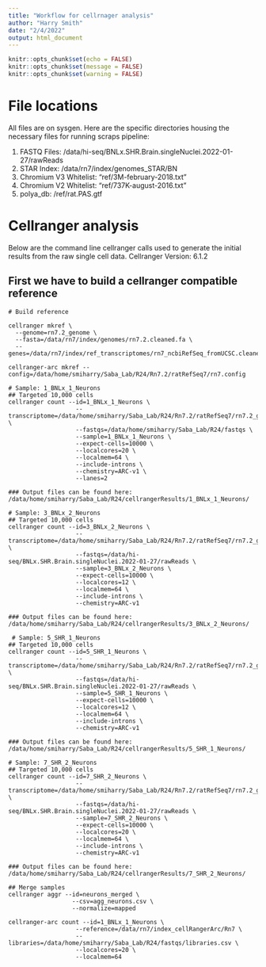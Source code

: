 ```yaml
---
title: "Workflow for cellrnager analysis"
author: "Harry Smith"
date: "2/4/2022"
output: html_document
---
```


```r
knitr::opts_chunk$set(echo = FALSE)
knitr::opts_chunk$set(message = FALSE)
knitr::opts_chunk$set(warning = FALSE)
```

# File locations

All files are on sysgen. Here are the specific directories housing the necessary files for running scraps pipeline:

1. FASTQ Files: /data/hi-seq/BNLx.SHR.Brain.singleNuclei.2022-01-27/rawReads
2. STAR Index: /data/rn7/index/genomes_STAR/BN
3. Chromium V3 Whitelist: "ref/3M-february-2018.txt"
4. Chromium V2 Whitelist:  "ref/737K-august-2016.txt"
5. polya_db: /ref/rat.PAS.gtf

# Cellranger analysis

Below are the command line cellranger calls used to generate the initial results from the raw single cell data.
Cellranger Version: 6.1.2

## First we have to build a cellranger compatible reference
```
# Build reference
  
cellranger mkref \
  --genome=rn7.2_genome \
  --fasta=/data/rn7/index/genomes/rn7.2.cleaned.fa \
  --genes=/data/rn7/index/ref_transcriptomes/rn7_ncbiRefSeq_fromUCSC.cleaned.gtf
  
cellranger-arc mkref --config=/data/home/smiharry/Saba_Lab/R24/Rn7.2/ratRefSeq7/rn7.config
```

```
# Sample: 1_BNLx_1_Neurons
## Targeted 10,000 cells
cellranger count --id=1_BNLx_1_Neurons \
                   --transcriptome=/data/home/smiharry/Saba_Lab/R24/Rn7.2/ratRefSeq7/rn7.2_genome \
                   --fastqs=/data/home/smiharry/Saba_Lab/R24/fastqs \
                   --sample=1_BNLx_1_Neurons \
                   --expect-cells=10000 \
                   --localcores=20 \
                   --localmem=64 \
                   --include-introns \
                   --chemistry=ARC-v1 \
                   --lanes=2
                   
### Output files can be found here: /data/home/smiharry/Saba_Lab/R24/cellrangerResults/1_BNLx_1_Neurons/

# Sample: 3_BNLx_2_Neurons
## Targeted 10,000 cells                   
cellranger count --id=3_BNLx_2_Neurons \
                   --transcriptome=/data/home/smiharry/Saba_Lab/R24/Rn7.2/ratRefSeq7/rn7.2_genome \
                   --fastqs=/data/hi-seq/BNLx.SHR.Brain.singleNuclei.2022-01-27/rawReads \
                   --sample=3_BNLx_2_Neurons \
                   --expect-cells=10000 \
                   --localcores=12 \
                   --localmem=64 \
                   --include-introns \
                   --chemistry=ARC-v1
                   
### Output files can be found here: /data/home/smiharry/Saba_Lab/R24/cellrangerResults/3_BNLx_2_Neurons/
 
 # Sample: 5_SHR_1_Neurons
## Targeted 10,000 cells                  
cellranger count --id=5_SHR_1_Neurons \
                   --transcriptome=/data/home/smiharry/Saba_Lab/R24/Rn7.2/ratRefSeq7/rn7.2_genome \
                   --fastqs=/data/hi-seq/BNLx.SHR.Brain.singleNuclei.2022-01-27/rawReads \
                   --sample=5_SHR_1_Neurons \
                   --expect-cells=10000 \
                   --localcores=12 \
                   --localmem=64 \
                   --include-introns \
                   --chemistry=ARC-v1 

### Output files can be found here: /data/home/smiharry/Saba_Lab/R24/cellrangerResults/5_SHR_1_Neurons/                  

# Sample: 7_SHR_2_Neurons
## Targeted 10,000 cells                   
cellranger count --id=7_SHR_2_Neurons \
                   --transcriptome=/data/home/smiharry/Saba_Lab/R24/Rn7.2/ratRefSeq7/rn7.2_genome \
                   --fastqs=/data/hi-seq/BNLx.SHR.Brain.singleNuclei.2022-01-27/rawReads \
                   --sample=7_SHR_2_Neurons \
                   --expect-cells=10000 \
                   --localcores=20 \
                   --localmem=64 \
                   --include-introns \
                   --chemistry=ARC-v1 
                   
### Output files can be found here: /data/home/smiharry/Saba_Lab/R24/cellrangerResults/7_SHR_2_Neurons/

## Merge samples
cellranger aggr --id=neurons_merged \
                  --csv=agg_neurons.csv \
                  --normalize=mapped
```

```
cellranger-arc count --id=1_BNLx_1_Neurons \
                   --reference=/data/rn7/index_cellRangerArc/Rn7 \
                   --libraries=/data/home/smiharry/Saba_Lab/R24/fastqs/libraries.csv \
                   --localcores=20 \
                   --localmem=64
                   
```
